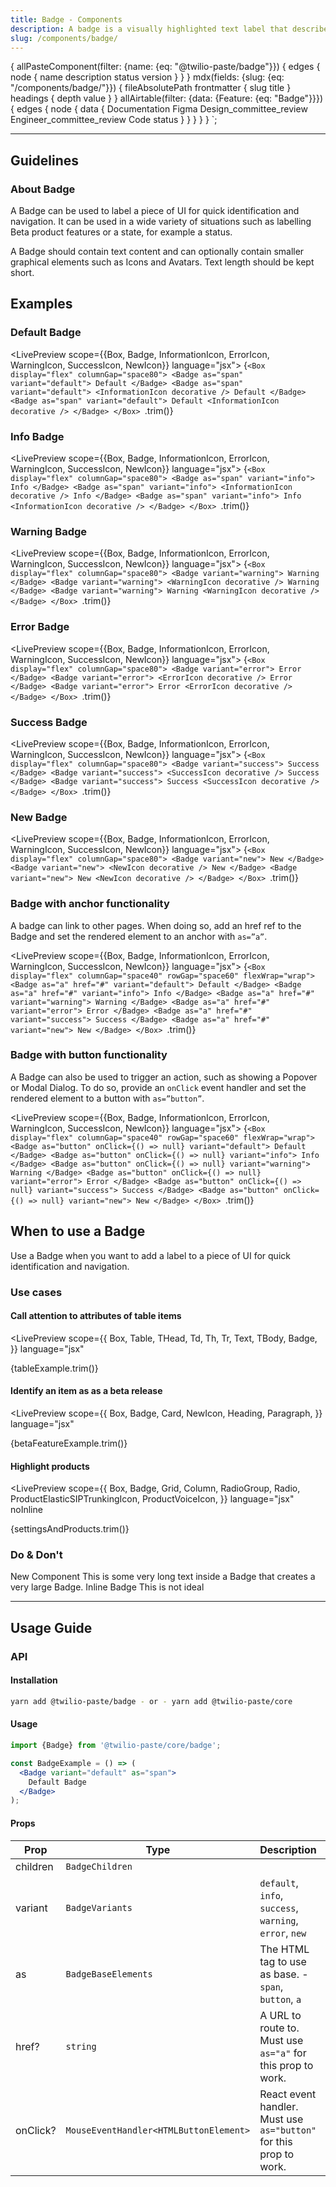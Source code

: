 ```yaml
---
title: Badge - Components
description: A badge is a visually highlighted text label that describes an attribute of an object.
slug: /components/badge/
---
```







  {
    allPasteComponent(filter: {name: {eq: "@twilio-paste/badge"}}) {
      edges {
        node {
          name
          description
          status
          version
        }
      }
    }
    mdx(fields: {slug: {eq: "/components/badge/"}}) {
      fileAbsolutePath
      frontmatter {
        slug
        title
      }
      headings {
        depth
        value
      }
    }
    allAirtable(filter: {data: {Feature: {eq: "Badge"}}}) {
      edges {
        node {
          data {
            Documentation
            Figma
            Design_committee_review
            Engineer_committee_review
            Code
            status
          }
        }
      }
    }
  }
`;

<ComponentHeader
  name="Badge"
  categoryRoute={SidebarCategoryRoutes.COMPONENTS}
  githubUrl="https://github.com/twilio-labs/paste/tree/main/packages/paste-core/components/badge"
  storybookUrl="/?path=/story/components-badge--all-badges"
  packageName={props.data.allPasteComponent.edges[0].node.name}
  version={props.data.allPasteComponent.edges[0].node.version}
  description={props.data.allPasteComponent.edges[0].node.description}
  status={props.data.allPasteComponent.edges[0].node.status}
  figmaStatus={props.data.allAirtable.edges[0].node.data.Figma}
  designCommitteeStatus={props.data.allAirtable.edges[0].node.data.Design_committee_review}
  engineerCommitteeStatus={props.data.allAirtable.edges[0].node.data.Engineer_committee_review}
/>

---

<contentwrapper>

<PageAside data={props.data.mdx} />

<content>

## Guidelines

### About Badge

A Badge can be used to label a piece of UI for quick identification and navigation. It can be used in a wide variety of situations such as labelling Beta product features or a state, for example a status.

A Badge should contain text content and can optionally contain smaller graphical elements such as Icons and Avatars. Text length should be kept short.

## Examples

### Default Badge

<LivePreview scope={{Box, Badge, InformationIcon, ErrorIcon, WarningIcon, SuccessIcon, NewIcon}} language="jsx">
  {`<Box display="flex" columnGap="space80">
  <Badge as="span" variant="default">
    Default
  </Badge>
  <Badge as="span" variant="default">
    <InformationIcon decorative />
    Default
  </Badge>
  <Badge as="span" variant="default">
    Default
    <InformationIcon decorative />
  </Badge>
</Box>
`.trim()}
</LivePreview>

### Info Badge

<LivePreview scope={{Box, Badge, InformationIcon, ErrorIcon, WarningIcon, SuccessIcon, NewIcon}} language="jsx">
  {`<Box display="flex" columnGap="space80">
  <Badge as="span" variant="info">
    Info
  </Badge>
  <Badge as="span" variant="info">
    <InformationIcon decorative />
    Info
  </Badge>
  <Badge as="span" variant="info">
    Info
    <InformationIcon decorative />
  </Badge>
</Box>
`.trim()}
</LivePreview>

### Warning Badge

<LivePreview scope={{Box, Badge, InformationIcon, ErrorIcon, WarningIcon, SuccessIcon, NewIcon}} language="jsx">
  {`<Box display="flex" columnGap="space80">
  <Badge variant="warning">
    Warning
  </Badge>
  <Badge variant="warning">
    <WarningIcon decorative />
    Warning
  </Badge>
  <Badge variant="warning">
    Warning
    <WarningIcon decorative />
  </Badge>
</Box>
`.trim()}
</LivePreview>

### Error Badge

<LivePreview scope={{Box, Badge, InformationIcon, ErrorIcon, WarningIcon, SuccessIcon, NewIcon}} language="jsx">
  {`<Box display="flex" columnGap="space80">
  <Badge variant="error">
    Error
  </Badge>
  <Badge variant="error">
    <ErrorIcon decorative />
    Error
  </Badge>
  <Badge variant="error">
    Error
    <ErrorIcon decorative />
  </Badge>
</Box>
`.trim()}
</LivePreview>

### Success Badge

<LivePreview scope={{Box, Badge, InformationIcon, ErrorIcon, WarningIcon, SuccessIcon, NewIcon}} language="jsx">
  {`<Box display="flex" columnGap="space80">
  <Badge variant="success">
    Success
  </Badge>
  <Badge variant="success">
    <SuccessIcon decorative />
    Success
  </Badge>
  <Badge variant="success">
    Success
    <SuccessIcon decorative />
  </Badge>
</Box>
`.trim()}
</LivePreview>

### New Badge

<LivePreview scope={{Box, Badge, InformationIcon, ErrorIcon, WarningIcon, SuccessIcon, NewIcon}} language="jsx">
  {`<Box display="flex" columnGap="space80">
  <Badge variant="new">
    New
  </Badge>
  <Badge variant="new">
    <NewIcon decorative />
    New
  </Badge>
  <Badge variant="new">
    New
    <NewIcon decorative />
  </Badge>
</Box>
`.trim()}
</LivePreview>

### Badge with anchor functionality

A badge can link to other pages. When doing so, add an href ref to the Badge and set the rendered element to an anchor with `as=”a”`.

<LivePreview scope={{Box, Badge, InformationIcon, ErrorIcon, WarningIcon, SuccessIcon, NewIcon}} language="jsx">
  {`<Box display="flex" columnGap="space40" rowGap="space60" flexWrap="wrap">
  <Badge as="a" href="#" variant="default">
    Default
  </Badge>
  <Badge as="a" href="#" variant="info">
    Info
  </Badge>
  <Badge as="a" href="#" variant="warning">
    Warning
  </Badge>
  <Badge as="a" href="#" variant="error">
    Error
  </Badge>
  <Badge as="a" href="#" variant="success">
    Success
  </Badge>
  <Badge as="a" href="#" variant="new">
    New
  </Badge>
</Box>
`.trim()}
</LivePreview>

### Badge with button functionality

A Badge can also be used to trigger an action, such as showing a Popover or Modal Dialog. To do so, provide an `onClick` event handler and set the rendered element to a button with `as=”button”`.

<LivePreview scope={{Box, Badge, InformationIcon, ErrorIcon, WarningIcon, SuccessIcon, NewIcon}} language="jsx">
  {`<Box display="flex" columnGap="space40" rowGap="space60" flexWrap="wrap">
  <Badge as="button" onClick={() => null} variant="default">
    Default
  </Badge>
  <Badge as="button" onClick={() => null} variant="info">
    Info
  </Badge>
  <Badge as="button" onClick={() => null} variant="warning">
    Warning
  </Badge>
  <Badge as="button" onClick={() => null} variant="error">
    Error
  </Badge>
  <Badge as="button" onClick={() => null} variant="success">
    Success
  </Badge>
  <Badge as="button" onClick={() => null} variant="new">
    New
  </Badge>
</Box>
`.trim()}
</LivePreview>

## When to use a Badge

Use a Badge when you want to add a label to a piece of UI for quick identification and navigation.

### Use cases

#### Call attention to attributes of table items

<LivePreview
  scope={{
    Box,
    Table,
    THead,
    Td,
    Th,
    Tr,
    Text,
    TBody,
    Badge,
  }}
  language="jsx"
>
  {tableExample.trim()}
</LivePreview>

#### Identify an item as as a beta release

<LivePreview
  scope={{
    Box,
    Badge,
    Card,
    NewIcon,
    Heading,
    Paragraph,
  }}
  language="jsx"
>
  {betaFeatureExample.trim()}
</LivePreview>

#### Highlight products

<LivePreview
  scope={{
    Box,
    Badge,
    Grid,
    Column,
    RadioGroup,
    Radio,
    ProductElasticSIPTrunkingIcon,
    ProductVoiceIcon,
  }}
  language="jsx"
  noInline
>
  {settingsAndProducts.trim()}
</LivePreview>

### Do & Don't

<DoDont>
  <Do title="Do" body="Use 1-3 words as Badge text.">
    <Box alignItems="center" display="flex" justifyContent="space-around" height="100%" paddingX="space60">
      <Badge variant="new" as="span">
        <NewIcon title="New Badge component" size="sizeIcon10" />
        New Component
      </Badge>
    </Box>
  </Do>
  <Dont title="Don't" body="Don't use lengthy copy inside a Badge.">
    <Box alignItems="center" display="flex" justifyContent="space-around" height="100%" paddingX="space60">
      <Badge variant="error" as="span">
        This is some very long text inside a Badge that creates a very large Badge.
      </Badge>
    </Box>
  </Dont>
</DoDont>

<DoDont>
  <Do title="Do" body="Set the Badge children to be inline.">
    <Box alignItems="center" display="flex" justifyContent="space-around" height="100%" paddingX="space60">
      <Badge variant="new" as="span">
        Inline Badge
      </Badge>
    </Box>
  </Do>
  <Dont title="Don't" body="Don't use multiline Badge text.">
    <Box alignItems="center" display="flex" justifyContent="space-around" height="100%" paddingX="space60">
      <Badge variant="new" as="span">
        This
        <Box as="br" /> is <Box as="br" />
        not ideal
      </Badge>
    </Box>
  </Dont>
</DoDont>

---

## Usage Guide

### API

#### Installation

```bash
yarn add @twilio-paste/badge - or - yarn add @twilio-paste/core
```

#### Usage

```jsx
import {Badge} from '@twilio-paste/core/badge';

const BadgeExample = () => (
  <Badge variant="default" as="span">
    Default Badge
  </Badge>
);
```

#### Props

| Prop     | Type                                   | Description                                                        | Default     |
| -------- | -------------------------------------- | ------------------------------------------------------------------ | ----------- |
| children | `BadgeChildren`                        |                                                                    | `null`      |
| variant  | `BadgeVariants`                        | `default`, `info`, `success`, `warning`, `error`, `new`            | `null`      |
| as       | `BadgeBaseElements`                    | The HTML tag to use as base. -`span`, `button`, `a`                | `null`      |
| href?    | `string`                               | A URL to route to. Must use `as="a"` for this prop to work.        | `undefined` |
| onClick? | `MouseEventHandler<HTMLButtonElement>` | React event handler. Must use `as="button"` for this prop to work. | `undefined` |

<ChangelogRevealer>
  <Changelog />
</ChangelogRevealer>

</content>

</contentwrapper>
